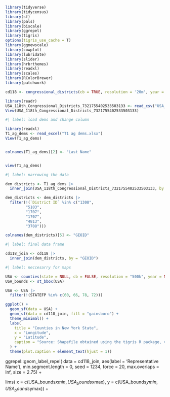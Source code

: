 ```r
library(tidyverse)
library(tidycensus)
library(sf)
library(pals)
library(biscale)
library(ggrepel)
library(tigris)
options(tigris_use_cache = T)
library(ggnewscale)
library(cowplot)
library(lubridate)
library(slider)
library(hrbrthemes)
library(readxl)
library(scales)
library(RColorBrewer)
library(patchwork)

```


```r

cd118 <- congressional_districts(cb = TRUE, resolution = '20m', year = 2022)
```

```r
library(readr)
USA_118th_Congressional_Districts_7321755402533503133 <- read_csv("USA_118th_Congressional_Districts_-7321755402533503133.csv")
View(USA_118th_Congressional_Districts_7321755402533503133)
```
```r
#| label: load dems and change column

library(readxl)
T1_ag_dems <- read_excel("T1 ag dems.xlsx")
View(T1_ag_dems)


colnames(T1_ag_dems)[2] <- "Last Name"


view(T1_ag_dems)

```

```r
#| label: narrowing the data

dem_districts <- T1_ag_dems |>
  inner_join(USA_118th_Congressional_Districts_7321755402533503133, by = "Last Name")

dem_districts <- dem_districts |>
  filter(!(`District ID` %in% c("1308",
         "5103",
         "1707",
         "1707",
         "4813",
         "3708")))

colnames(dem_districts)[5] <- "GEOID"
```

```r
#| label: final data frame

cd118_join <- cd118 |>
  inner_join(dem_districts, by = "GEOID")

```

```r
#| label: neccesarry for maps

USA <- counties(state = NULL, cb = FALSE, resolution = "500k", year = NULL)
USA_bounds <- st_bbox(USA)

USA <- USA |>
  filter(!(STATEFP %in% c(60, 66, 78, 72)))


```


```r
ggplot() +
  geom_sf(data = USA) +
  geom_sf(data = cd118_join, fill = "gainsboro") +
  theme_minimal() +
  labs(
    title = "Counties in New York State",
    x = "Longitude",
    y = "Latitude",
    caption = "Source: Shapefile obtained using the tigris R package, version 2.0.1."
  ) +
  theme(plot.caption = element_text(hjust = 1))
```

ggrepel::geom_label_repel(
    data = cd118_join,
    aes(label = 'Representative Name'),
    min.segment.length = 0, 
    seed = 1234,
    force = 20,
    max.overlaps = Inf,
    size = 2.75) +
    
lims(
    x = c(USA_bounds$xmin, USA_bounds$xmax),
    y = c(USA_bounds$ymin, USA_bounds$ymax)) +    
    